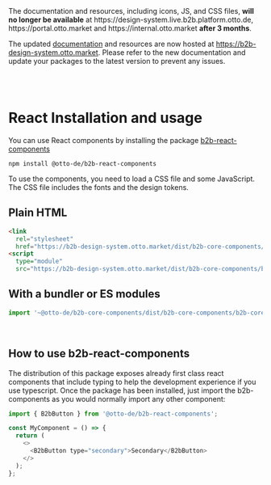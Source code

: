 
<b2b-alert type='warning' opened='true' size='large' has-close-button='false'>
The documentation and resources, including icons, JS, and CSS files, <strong>will no longer be available</strong> at https://design-system.live.b2b.platform.otto.de, https://portal.otto.market and https://internal.otto.market <strong>after 3 months</strong>.

The updated [documentation](https://b2b-design-system.otto.market) and resources are now hosted at https://b2b-design-system.otto.market.
Please refer to the new documentation and update your packages to the latest version to prevent any issues.
</b2b-alert>

<br />
<br />

<Meta title="Getting Started/React" />

# React Installation and usage

You can use React components by installing the package [b2b-react-components](https://www.npmjs.com/package/@otto-de/b2b-react-components)

```
npm install @otto-de/b2b-react-components
```

To use the components, you need to load a CSS file and some JavaScript. The CSS file includes the fonts and the design tokens.

## Plain HTML

```html
<link
  rel="stylesheet"
  href="https://b2b-design-system.otto.market/dist/b2b-core-components/b2b-core-components.css" />
<script
  type="module"
  src="https://b2b-design-system.otto.market/dist/b2b-core-components/b2b-core-components.esm.js"></script>
```

## With a bundler or ES modules

```js
import '~@otto-de/b2b-core-components/dist/b2b-core-components/b2b-core-components.css';
```

<br />

## How to use b2b-react-components

The distribution of this package exposes already first class react components that include typing to help the
development experience if you use typescript. Once the package has been installed, just import the b2b-components as you
would normally import any other component:

```js
import { B2bButton } from '@otto-de/b2b-react-components';

const MyComponent = () => {
  return (
    <>
      <B2bButton type="secondary">Secondary</B2bButton>
    </>
  );
};
```
